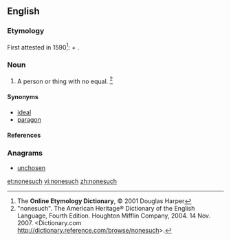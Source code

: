 ==English==

===Etymology===
First attested in 1590<ref name="EOD-etymdate">The '''Online Etymology Dictionary''', © 2001 Douglas Harper</ref>: {{term|none|lang=en}} <i>+</i> {{term|such|lang=en}}.

===Noun===
{{en-noun|es}}

# A person or thing with no equal. <ref> "nonesuch". The American Heritage® Dictionary of the English Language, Fourth Edition. Houghton Mifflin Company, 2004. 14 Nov. 2007. <Dictionary.com http://dictionary.reference.com/browse/nonesuch>. </ref>

====Synonyms====
* [[ideal]]
* [[paragon]]

====References====
<references/>

===Anagrams===
* [[unchosen#English|unchosen]]

[[et:nonesuch]]
[[vi:nonesuch]]
[[zh:nonesuch]]